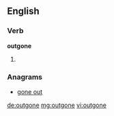 ==English==

===Verb===
'''outgone'''

# {{en-past of|outgo}}

===Anagrams===
* [[gone out#English|gone out]]

[[de:outgone]]
[[mg:outgone]]
[[vi:outgone]]